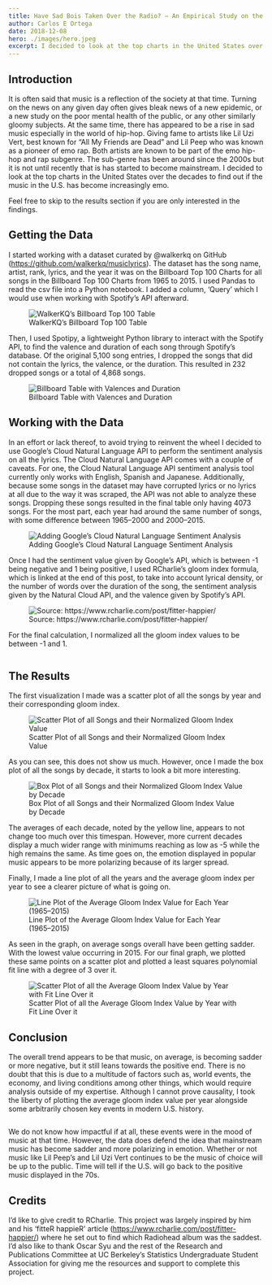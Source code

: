 ```yaml
---
title: Have Sad Bois Taken Over the Radio? — An Empirical Study on the Moods in Music in the United States
author: Carlos E Ortega
date: 2018-12-08
hero: ./images/hero.jpeg
excerpt: I decided to look at the top charts in the United States over the decades to find out if the music in the U.S. has become increasingly emo.
---
```


## Introduction
It is often said that music is a reflection of the society at that time. Turning on the news on any given day often gives bleak news of a new epidemic, or a new study on the poor mental health of the public, or any other similarly gloomy subjects. At the same time, there has appeared to be a rise in sad music especially in the world of hip-hop. Giving fame to artists like Lil Uzi Vert, best known for “All My Friends are Dead” and Lil Peep who was known as a pioneer of emo rap. Both artists are known to be part of the emo hip-hop and rap subgenre. The sub-genre has been around since the 2000s but it is not until recently that is has started to become mainstream. I decided to look at the top charts in the United States over the decades to find out if the music in the U.S. has become increasingly emo.

Feel free to skip to the results section if you are only interested in the findings.


## Getting the Data
I started working with a dataset curated by @walkerkq on GitHub (https://github.com/walkerkq/musiclyrics). The dataset has the song name, artist, rank, lyrics, and the year it was on the Billboard Top 100 Charts for all songs in the Billboard Top 100 Charts from 1965 to 2015. I used Pandas to read the csv file into a Python notebook. I added a column, ‘Query’ which I would use when working with Spotify’s API afterward.

<div className="Image__Small">
<figure>
  <img
    src="./images/top_100.png"
    title="WalkerKQ’s Billboard Top 100 Table"
    alt="WalkerKQ’s Billboard Top 100 Table"
  />
  <figcaption>WalkerKQ’s Billboard Top 100 Table</figcaption>
  </figure>
</div>

Then, I used Spotipy, a lightweight Python library to interact with the Spotify API, to find the valence and duration of each song through Spotify’s database. Of the original 5,100 song entries, I dropped the songs that did not contain the lyrics, the valence, or the duration. This resulted in 232 dropped songs or a total of 4,868 songs.

<div className="Image__Small">
<figure>
  <img
    src="./images/valences_and_durations.png"
    title="Billboard Table with Valences and Duration"
    alt="Billboard Table with Valences and Duration"
  />
  <figcaption>Billboard Table with Valences and Duration</figcaption>
  </figure>
</div>


## Working with the Data
In an effort or lack thereof, to avoid trying to reinvent the wheel I decided to use Google’s Cloud Natural Language API to perform the sentiment analysis on all the lyrics. The Cloud Natural Language API comes with a couple of caveats. For one, the Cloud Natural Language API sentiment analysis tool currently only works with English, Spanish and Japanese. Additionally, because some songs in the dataset may have corrupted lyrics or no lyrics at all due to the way it was scraped, the API was not able to analyze these songs. Dropping these songs resulted in the final table only having 4073 songs. For the most part, each year had around the same number of songs, with some difference between 1965–2000 and 2000–2015.

<div className="Image__Small">
<figure>
  <img
    src="./images/normalized_gloom_index.png"
    title="Adding Google’s Cloud Natural Language Sentiment Analysis"
    alt="Adding Google’s Cloud Natural Language Sentiment Analysis"
  />
  <figcaption>Adding Google’s Cloud Natural Language Sentiment Analysis</figcaption>
</figure>
</div>

Once I had the sentiment value given by Google’s API, which is between -1 being negative and 1 being positive, I used RCharlie’s gloom index formula, which is linked at the end of this post, to take into account lyrical density, or the number of words over the duration of the song, the sentiment analysis given by the Natural Cloud API, and the valence given by Spotify’s API.

<div className="Image__Small">
<figure>
  <img
    src="./images/gloom_index.png"
    title="Source: https://www.rcharlie.com/post/fitter-happier/"
    alt="Source: https://www.rcharlie.com/post/fitter-happier/"
  />
  <figcaption>Source: https://www.rcharlie.com/post/fitter-happier/</figcaption>
</figure>
</div>

For the final calculation, I normalized all the gloom index values to be between -1 and 1.

<div className="Image__Small">
  <img
    src="./images/normalized.png"
    title=""
    alt=""
  />
</div>

## The Results
The first visualization I made was a scatter plot of all the songs by year and their corresponding gloom index.

<div className="Image__Small">
<figure>
  <img
    src="./images/scatter_gloom_values.png"
    title="Scatter Plot of all Songs and their Normalized Gloom Index Value"
    alt="Scatter Plot of all Songs and their Normalized Gloom Index Value"
  />
  <figcaption>Scatter Plot of all Songs and their Normalized Gloom Index Value</figcaption>
</figure>
</div>

As you can see, this does not show us much. However, once I made the box plot of all the songs by decade, it starts to look a bit more interesting.

<div className="Image__Small">
<figure>
  <img
    src="./images/box_plot.png"
    title="Box Plot of all Songs and their Normalized Gloom Index Value by Decade"
    alt="Box Plot of all Songs and their Normalized Gloom Index Value by Decade"
  />
  <figcaption>Box Plot of all Songs and their Normalized Gloom Index Value by Decade</figcaption>
</figure>
</div>

The averages of each decade, noted by the yellow line, appears to not change too much over this timespan. However, more current decades display a much wider range with minimums reaching as low as -5 while the high remains the same. As time goes on, the emotion displayed in popular music appears to be more polarizing because of its larger spread.

Finally, I made a line plot of all the years and the average gloom index per year to see a clearer picture of what is going on.

<div className="Image__Small">
<figure>
  <img
    src="./images/all_gloom_values.png"
    title="Line Plot of the Average Gloom Index Value for Each Year (1965–2015)"
    alt="Line Plot of the Average Gloom Index Value for Each Year (1965–2015)"
  />
  <figcaption>Line Plot of the Average Gloom Index Value for Each Year (1965–2015)</figcaption>
</figure>
</div>

As seen in the graph, on average songs overall have been getting sadder. With the lowest value occurring in 2015. For our final graph, we plotted these same points on a scatter plot and plotted a least squares polynomial fit line with a degree of 3 over it.

<div className="Image__Small">
<figure>
  <img
    src="./images/gloom_fit.png"
    title="Scatter Plot of all the Average Gloom Index Value by Year with Fit Line Over it"
    alt="Scatter Plot of all the Average Gloom Index Value by Year with Fit Line Over it"
  />
  <figcaption>Scatter Plot of all the Average Gloom Index Value by Year with Fit Line Over it</figcaption>
</figure>
</div>

## Conclusion
The overall trend appears to be that music, on average, is becoming sadder or more negative, but it still leans towards the positive end. There is no doubt that this is due to a multitude of factors such as, world events, the economy, and living conditions among other things, which would require analysis outside of my expertise. Although I cannot prove causality, I took the liberty of plotting the average gloom index value per year alongside some arbitrarily chosen key events in modern U.S. history.

<div className="Image__Small">
  <img
    src="./images/conclusion.png"
    title=""
    alt=""
  />
</div>

We do not know how impactful if at all, these events were in the mood of music at that time. However, the data does defend the idea that mainstream music has become sadder and more polarizing in emotion. Whether or not music like Lil Peep’s and Lil Uzi Vert continues to be the music of choice will be up to the public. Time will tell if the U.S. will go back to the positive music displayed in the 70s.


## Credits
I’d like to give credit to RCharlie. This project was largely inspired by him and his ‘fitteR happieR’ article (https://www.rcharlie.com/post/fitter-happier/) where he set out to find which Radiohead album was the saddest.
I’d also like to thank Oscar Syu and the rest of the Research and Publications Committee at UC Berkeley’s Statistics Undergraduate Student Association for giving me the resources and support to complete this project.
